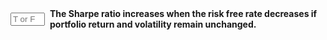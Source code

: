 
::: {.question-block}

<form onsubmit="event.preventDefault(); checkAnswerBox('module3_tf_q73','T')" style="display: flex; align-items: center; gap: 8px;">
<input type="text" id="module3_tf_q73" name="module3_tf_q73" maxlength="1" placeholder="T or F" style="width: 55px;" data-correct-answer="T" /> 
<label for="module3_tf_q73"><strong>The Sharpe ratio increases when the risk free rate decreases if portfolio return and volatility remain unchanged.</strong></label>
</form>

<div id="feedback-module3_tf_q73" class="feedback" data-status="" style="display:none;">
The sentence is TRUE. A lower risk free rate raises the excess return in the numerator, increasing the ratio.
</div>
:::
